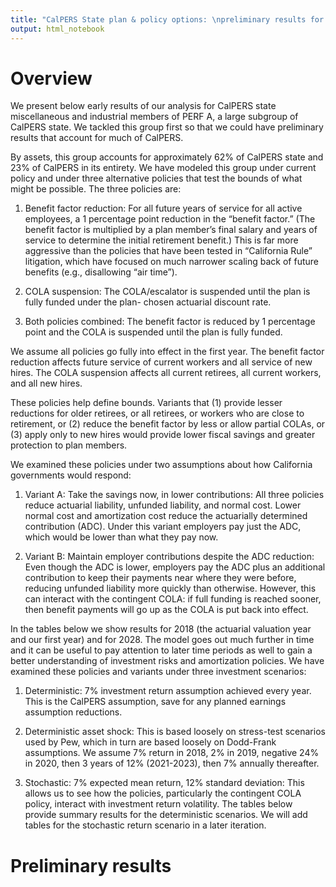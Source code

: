 ```yaml
---
title: "CalPERS State plan & policy options: \npreliminary results for discussion"
output: html_notebook
---
```




# Overview

We present below early results of our analysis for CalPERS state miscellaneous and industrial members of PERF A, a large subgroup of CalPERS state. We tackled this group first so that we could have preliminary results that account for much of CalPERS. 

By assets, this group accounts for approximately 62% of CalPERS state and 23% of CalPERS in its entirety. We have modeled this group under current policy and under three alternative policies that test the bounds of what might be possible. The three policies are:

1. Benefit factor reduction: For all future years of service for all active employees, a 1 percentage
point reduction in the “benefit factor.” (The benefit factor is multiplied by a plan member’s final
salary and years of service to determine the initial retirement benefit.) This is far more
aggressive than the policies that have been tested in “California Rule” litigation, which have
focused on much narrower scaling back of future benefits (e.g., disallowing “air time”).

2. COLA suspension: The COLA/escalator is suspended until the plan is fully funded under the plan-
chosen actuarial discount rate.

3. Both policies combined: The benefit factor is reduced by 1 percentage point and the COLA is
suspended until the plan is fully funded.

We assume all policies go fully into effect in the first year. The benefit factor reduction affects future
service of current workers and all service of new hires. The COLA suspension affects all current retirees,
all current workers, and all new hires.

These policies help define bounds. Variants that (1) provide lesser reductions for older retirees, or all
retirees, or workers who are close to retirement, or (2) reduce the benefit factor by less or allow partial
COLAs, or (3) apply only to new hires would provide lower fiscal savings and greater protection to plan
members.

We examined these policies under two assumptions about how California governments would respond:

1. Variant A: Take the savings now, in lower contributions: All three policies reduce actuarial
liability, unfunded liability, and normal cost. Lower normal cost and amortization cost reduce
the actuarially determined contribution (ADC). Under this variant employers pay just the ADC,
which would be lower than what they pay now.

2. Variant B: Maintain employer contributions despite the ADC reduction: Even though the ADC is
lower, employers pay the ADC plus an additional contribution to keep their payments near
where they were before, reducing unfunded liability more quickly than otherwise. However, this
can interact with the contingent COLA: if full funding is reached sooner, then benefit payments
will go up as the COLA is put back into effect.



In the tables below we show results for 2018 (the actuarial valuation year and our first year) and for
2028. The model goes out much further in time and it can be useful to pay attention to later time
periods as well to gain a better understanding of investment risks and amortization policies.
We have examined these policies and variants under three investment scenarios:

1. Deterministic: 7% investment return assumption achieved every year. This is the CalPERS
assumption, save for any planned earnings assumption reductions.

2. Deterministic asset shock: This is based loosely on stress-test scenarios used by Pew, which in
turn are based loosely on Dodd-Frank assumptions. We assume 7% return in 2018, 2% in 2019,
negative 24% in 2020, then 3 years of 12% (2021-2023), then 7% annually thereafter.

3. Stochastic: 7% expected mean return, 12% standard deviation: This allows us to see how the
policies, particularly the contingent COLA policy, interact with investment return volatility.
The tables below provide summary results for the deterministic scenarios. We will add tables for the
stochastic return scenario in a later iteration.

# Preliminary results



